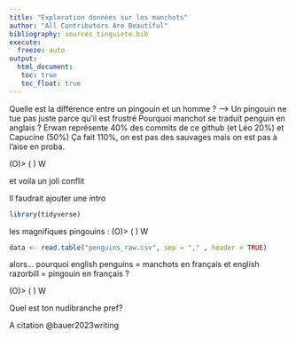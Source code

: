 ```yaml
---
title: "Exploration données sur les manchots"
author: "All Contributors Are Beautiful" 
bibliography: sources_tinquiete.bib
execute: 
  freeze: auto
output: 
  html_document:
   toc: true
   toc_float: true
---
```



Quelle est la différence entre un pingouin et un homme ? --> Un pingouin ne tue pas juste parce qu'il est frustré
Pourquoi manchot se traduit penguin en anglais ?
Erwan représente 40% des commits de ce github (et Léo 20%) et Capucine (50%) 
Ça fait 110%, on est pas des sauvages mais on est pas à l'aise en proba.

(O)>
( )
 W

et voila un joli conflit

Il faudrait ajouter une intro



```r
library(tidyverse)
```
les magnifiques pingouins :
(O)>
( )
 W

```r
data <- read.table("penguins_raw.csv", sep = "," , header = TRUE)
```

alors... pourquoi english penguins = manchots en français et english razorbill = pingouin en français ?

(O)>
( )
 W
 
Quel est ton nudibranche pref? 


A citation @bauer2023writing
